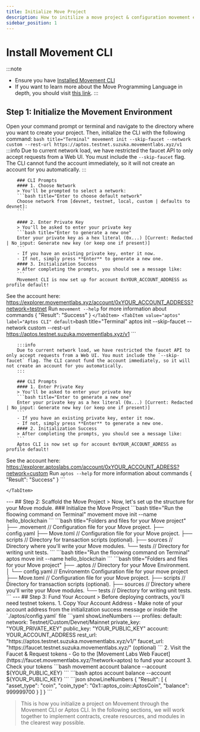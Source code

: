 ```yaml
---
title: Initialize Move Project
description: How to initilize a move project & configuration movement environment
sidebar_position: 1
---
```



# Install Movement CLI
:::note
- Ensure you have [Installed Movement CLI](/devs/getstarted.md#)
- If you want to learn more about the Move Programming Language in depth, you should visit [this link](https://hack.movementlabs.xyz).
:::

## Step 1: Initialize the Movement Environment
Open your command prompt or terminal and navigate to the directory where you want to create your project. Then, initialize the CLI with the following command:
<Tabs groupId="system">
    <TabItem value="movement" label="Movement CLI" default>
        ```bash title="Terminal"
        movement init --skip-faucet --network custom --rest-url https://aptos.testnet.suzuka.movementlabs.xyz/v1
        ```
        :::info
        Due to current network load, we have restricted the faucet API to only accept requests from a Web UI. You must include the `--skip-faucet` flag. The CLI cannot fund the account immediately, so it will not create an account for you automatically.
        :::

        ### CLI Prompts
        #### 1. Choose Network
        > You'll be prompted to select a network:
        ```bash title="Enter to choose default network"
        Choose network from [devnet, testnet, local, custom | defaults to devnet]:
        ```

        #### 2. Enter Private Key
        > You'll be asked to enter your private key
        ```bash title="Enter to generate a new one"
        Enter your private key as a hex literal (0x...) [Current: Redacted | No input: Generate new key (or keep one if present)]
        ```
        - If you have an existing private key, enter it now.
        - If not, simply press **Enter** to generate a new one.
        #### 3. Initialization Success
        > After completing the prompts, you should see a message like:
        ```
        Movement CLI is now set up for account 0xYOUR_ACCOUNT_ADDRESS as profile default!
See the account here: https://explorer.movementlabs.xyz/account/0xYOUR_ACCOUNT_ADDRESS?network=testnet
Run `movement --help` for more information about commands
{
  "Result": "Success"
}
        ```
    </TabItem>
    <TabItem value="aptos" label="Aptos CLI" default>
        ```bash title="Terminal"
        aptos init --skip-faucet --network custom --rest-url https://aptos.testnet.suzuka.movementlabs.xyz/v1
        ```

        :::info
        Due to current network load, we have restricted the faucet API to only accept requests from a Web UI. You must include the `--skip-faucet` flag. The CLI cannot fund the account immediately, so it will not create an account for you automatically.
        :::

        ### CLI Prompts
        #### 1. Enter Private Key
        > You'll be asked to enter your private key
        ```bash title="Enter to generate a new one"
        Enter your private key as a hex literal (0x...) [Current: Redacted | No input: Generate new key (or keep one if present)]
        ```
        - If you have an existing private key, enter it now.
        - If not, simply press **Enter** to generate a new one.
        #### 2. Initialization Success
        > After completing the prompts, you should see a message like:
        ```
        Aptos CLI is now set up for account 0xYOUR_ACCOUNT_ADRESS as profile default!
 See the account here: https://explorer.aptoslabs.com/account/0xYOUR_ACCOUNT_ADRESS?network=custom
 Run `aptos --help` for more information about commands
{
  "Result": "Success"
}
        ```
<Divider/>

    </TabItem>
</Tabs>
---
## Step 2: Scaffold the Move Project
> Now, let's set up the structure for your Move module.
### Initialize the Move Project
<Tabs groupId="system">
    <TabItem value="movement" label="Movement CLI" default>
        ```bash title="Run the floowing command on Terminal"
        movement move init --name hello_blockchain
        ```
        ```bash title="Folders and files for your Move project"
        ├── .movement            // Configuration file for your Move project.
           ├── config.yaml
        ├── Move.toml         // Configuration file for your Move project.
        ├── scripts           // Directory for transaction scripts (optional).
        ├── sources           // Directory where you'll write your Move modules.
        └── tests             // Directory for writing unit tests.
        ```
    </TabItem>
    <TabItem value="aptos" label="Aptos CLI">
        ```bash title="Run the floowing command on Terminal"
        aptos move init --name hello_blockchain
        ```
        ```bash title="Folders and files for your Move project"
        ├── .aptos            // Directory for your Move Environment.
        │   └── config.yaml   // Environemtn Configuration file for your move project
        ├── Move.toml         // Configuration file for your Move project.
        ├── scripts           // Directory for transaction scripts (optional).
        ├── sources           // Directory where you'll write your Move modules.
        └── tests             // Directory for writing unit tests.
        ```
    </TabItem>
</Tabs>
---
## Step 3: Fund Your Account
> Before deploying contracts, you'll need testnet tokens.
  1. Copy Your Account Address
     - Make note of your account address from the initialization success message or inside the `./aptos/config.yaml` file
     ```yaml showLineNumbers
     ---
     profiles:
       default:
         network: Testnet/Custom/Devnet/Mainnet
         private_key: "YOUR_PRIVATE_KEY"
         public_key: "YOUR_PUBLIC_KEY"
         account: YOUR_ACCOUNT_ADDRESS
         rest_url: "https://aptos.testnet.suzuka.movementlabs.xyz/v1/"
         faucet_url: "https://faucet.testnet.suzuka.movementlabs.xyz/" (optional)
     ```
  2. Visit the Faucet & Request tokens
    - Go to the [Movement Labs Web Faucet](https://faucet.movementlabs.xyz/?network=aptos) to fund your account
  3. Check your tokens
     <Tabs groupId="system">
        <TabItem value="movement" label="Movement CLI" default>
            ```bash
            movement account balance --account ${YOUR_PUBLIC_KEY}
            ```
        </TabItem>
        <TabItem value="aptos" label="Aptos CLI">
            ```bash
            aptos account balance --account ${YOUR_PUBLIC_KEY}
            ```
        </TabItem>
     </Tabs>
     ```json showLineNumbers
     {
       "Result": [
         {
           "asset_type": "coin",
           "coin_type": "0x1::aptos_coin::AptosCoin",
           "balance": 999999700
         }
       ]
     }
     ```

> This is how you initialize a project on Movement through the Movement CLI or Aptos CLI. In the following sections, we will work together to implement contracts, create resources, and modules in the clearest way possible.
